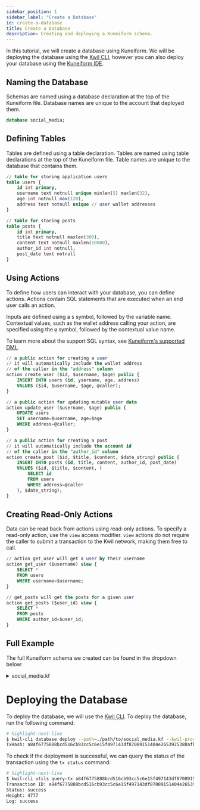 ```yaml
---
sidebar_position: 1
sidebar_label: "Create a Database"
id: create-a-database
title: Create a Database
description: Creating and deploying a Kuneiform schema.
---
```


In this tutorial, we will create a database using Kuneiform.  We will be deploying the database using the [Kwil CLI](/docs/category/cli),
however you can also deploy your database using the [Kuneiform IDE](<https://ide.kwil.com>).


## Naming the Database

Schemas are named using a database declaration at the top of the Kuneiform file.  Database names are unique to the account that deployed them.

```sql title="social_media.kf"
database social_media;
```

## Defining Tables

Tables are defined using a table declaration.  Tables are named using table declarations at the top of the Kuneiform file.  Table names are unique to the database that contains them.

```sql title="social_media.kf"
// table for storing application users
table users {
    id int primary,
    username text notnull unique minlen(5) maxlen(32),
    age int notnull max(120),
    address text notnull unique // user wallet addresses
}

// table for storing posts
table posts {
    id int primary,
    title text notnull maxlen(300),
    content text notnull maxlen(10000),
    author_id int notnull,
    post_date text notnull
}
```

## Using Actions

To define how users can interact with your database, you can define actions.  Actions contain SQL statements that are executed when an end user calls an action.

Inputs are defined using a `$` symbol, followed by the variable name.  Contextual values, such as the wallet address calling your action, are specified using the `@` symbol, followed by the contextual value name.

To learn more about the support SQL syntax, see [Kuneiform's supported DML](../kuneiform/dml.md).

```sql title="social_media.kf"
// a public action for creating a user
// it will automatically include the wallet address
// of the caller in the "address" column
action create_user ($id, $username, $age) public {
    INSERT INTO users (id, ysername, age, address)
    VALUES ($id, $username, $age, @caller);
}

// a public action for updating mutable user data
action update_user ($username, $age) public {
    UPDATE users
    SET username=$username, age=$age
    WHERE address=@caller;
}

// a public action for creating a post
// it will automatically include the account id
// of the caller in the "author_id" column
action create_post ($id, $title, $content, $date_string) public {
    INSERT INTO posts (id, title, content, author_id, post_date)
    VALUES ($id, $title, $content, (
        SELECT id
        FROM users
        WHERE address=@caller
    ), $date_string);
}
```

## Creating Read-Only Actions

Data can be read back from actions using read-only actions.  To specify a read-only action, use the `view` access modifier.
`view` actions do not require the caller to submit a transaction to the Kwil network, making them free to call.

```sql title="social_media.kf"
// action get_user will get a user by their username
action get_user ($username) view {
    SELECT *
    FROM users
    WHERE username=$username;
}

// get_posts will get the posts for a given user
action get_posts ($user_id) view {
    SELECT *
    FROM posts
    WHERE author_id=$user_id;
}
```

## Full Example
The full Kuneiform schema we created can be found in the dropdown below:

<details>
  <summary> social_media.kf </summary>

```sql showLineNumbers
database social_media;

// table for storing application users
table users {
    id int primary,
    username text notnull unique minlen(5) maxlen(32),
    age int notnull max(120),
    address text notnull unique // user wallet addresses
}

// table for storing posts
table posts {
    id int primary,
    title text notnull maxlen(300),
    content text notnull maxlen(10000),
    author_id int notnull,
    post_date text notnull
}

// a public action for creating a user
// it will automatically include the wallet address
// of the caller in the "address" column
action create_user ($id, $username, $age) public {
    INSERT INTO users (id, ysername, age, address)
    VALUES ($id, $username, $age, @caller);
}

// a public action for updating mutable user data
action update_user ($username, $age) public {
    UPDATE users
    SET username=$username, age=$age
    WHERE address=@caller;
}

// a public action for creating a post
// it will automatically include the account id
// of the caller in the "author_id" column
action create_post ($id, $title, $content, $date_string) public {
    INSERT INTO posts (id, title, content, author_id, post_date)
    VALUES ($id, $title, $content, (
        SELECT id
        FROM users
        WHERE address=@caller
    ), $date_string);
}

action get_user ($username) view {
    SELECT *
    FROM users
    WHERE username=$username;
}

// get_posts will get the posts for a given user
action get_posts ($user_id) view {
    SELECT *
    FROM posts
    WHERE author_id=$user_id;
}
```
</details>

# Deploying the Database

To deploy the database, we will use the [Kwil CLI](/docs/category/cli).  To deploy the database, run the following command:

```bash
# highlight-next-line
$ kwil-cli database deploy --path=./path/to/social_media.kf --kwil-provider='https://provider.kwil.com' --private-key=5331ae5e0fd371797e4fa9ee029f99cb8ebab069e8ce5d33829882d79fc7d345
TxHash: a84f6775888bcd516cb93cc5c6e15f497143df87089151404e2653925388afba
```

To check if the deployment is successful, we can query the status of the transaction using the `tx status` command:

```bash
# highlight-next-line
$ kwil-cli utils query-tx a84f6775888bcd516cb93cc5c6e15f497143df87089151404e2653925388afba --kwil-provider='https://provider.kwil.com'
Transaction ID: a84f6775888bcd516cb93cc5c6e15f497143df87089151404e2653925388afba
Status: success
Height: 4777
Log: success
```
